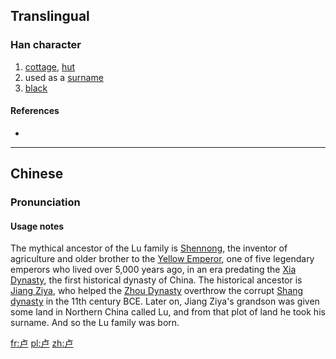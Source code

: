 {{also|盧}}
==Translingual==

===Han character===
{{Han char|rn=25|rad=卜|as=03|sn=5|four=|canj=卜尸 (YS)|ids=⿱[[卜|⺊]][[尸]]}}

# [[cottage]], [[hut]]
# used as a [[surname]]
# [[black]]

====References====
* {{Han ref|kx=0158.021|hdz=10093.030|uh=5362|ud=21346}}

----

==Chinese==
{{zh-hanzi-box|卢|[[盧]]}}

===Pronunciation===
{{zh-pron
|m=lú
|c=lou4
|mn=Lô͘
|mc=y
|oc=y
|ma=
|cat=pn,n,a
}}

====Usage notes====
The mythical ancestor of the Lu family is [[Shennong]], the inventor of agriculture and older brother to the [[Yellow Emperor]], one of five legendary emperors who lived over 5,000 years ago, in an era predating the [[Xia Dynasty]], the first historical dynasty of China. The historical ancestor is [[Jiang Ziya]], who helped the [[Zhou Dynasty]] overthrow the corrupt [[Shang dynasty]] in the 11th century BCE. Later on, Jiang Ziya's grandson was given some land in Northern China called Lu, and from that plot of land he took his surname. And so the Lu family was born.

[[fr:卢]]
[[pl:卢]]
[[zh:卢]]